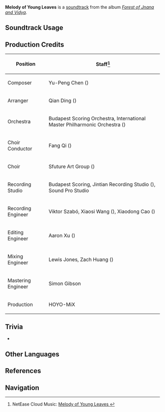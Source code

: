 {{Soundtrack Infobox
|image          = Forest of Jnana and Vidya.png
|album          = Forest of Jnana and Vidya
|disc           = 2
|number         = 72
|featured       =
|featured2      =
|featured3      =
|featured_disc  =
|featured_disc2 =
|featured_disc3 =
|youtube_id     = H5MDVBolYqs
|spotify_id     = 3ZD6HhIpr6o85x0TtKOFap
|previous       = Melody of Dream Home
|next           = Melody of Distant Green Fields
}}
'''Melody of Young Leaves''' is a [[soundtrack]] from the album ''[[Forest of Jnana and Vidya]]''.

==Soundtrack Usage==
{{Soundtrack Usage
|quest    = 
|location = Vanarana (Area)//day, near [[Phantasmal Gate|"arch"]]
|domain   = 
}}

==Production Credits==
{| class="wikitable"
! Position
! Staff<ref>NetEase Cloud Music: [https://music.163.com/song?id=1992343573 Melody of Young Leaves {{zh|幼叶绽生的曲调}}]</ref>
|-
! Composer
| Yu-Peng Chen ({{zh|陈致逸}})
|-
! Arranger
| Qian Ding ({{zh|丁谦}})
|-
! Orchestra
| Budapest Scoring Orchestra, International Master Philharmonic Orchestra ({{zh|国际首席爱乐乐团}})
|-
! Choir Conductor
| Fang Qi ({{zh|齐放}})
|-
! Choir
| Sfuture Art Group ({{zh|Sfuture艺术团}})
|-
! Recording Studio
| Budapest Scoring, Jintian Recording Studio ({{zh|金田录音棚}}), Sound Pro Studio
|-
! Recording Engineer
| Viktor Szabó, Xiaosi Wang ({{zh|王小四}}), Xiaodong Cao ({{zh|曹晓冬}})
|-
! Editing Engineer
| Aaron Xu ({{zh|徐威}})
|-
! Mixing Engineer
| Lewis Jones, Zach Huang ({{zh|黄巍}})
|-
! Mastering Engineer
| Simon Gibson
|-
! Production
| HOYO-MiX
|}
<!--
==Gallery==
<gallery>
</gallery>
-->

==Trivia==
* {{Transclude|Melody of Bright New Buds|VanaranaTheme|section=1}}

==Other Languages==
{{Other Languages
|en      = Melody of Young Leaves
|zhs     = 幼叶绽生的曲调
|zhs_rm  = Yòuyè Zhànshēng de Qǔdiào
|zht     = 幼葉綻生的曲調
|zht_rm  = Yòuyè Zhànshēng de Qǔdiào
|zh_tl   = 
|ja      = 幼緑の萌えるメロディー
|ja_rm   = Youryoku no Moeru Merodii
|ja_tl   = 
}}

==References==
{{Reflist}}

==Navigation==
{{Soundtrack Navbox|Forest of Jnana and Vidya}}